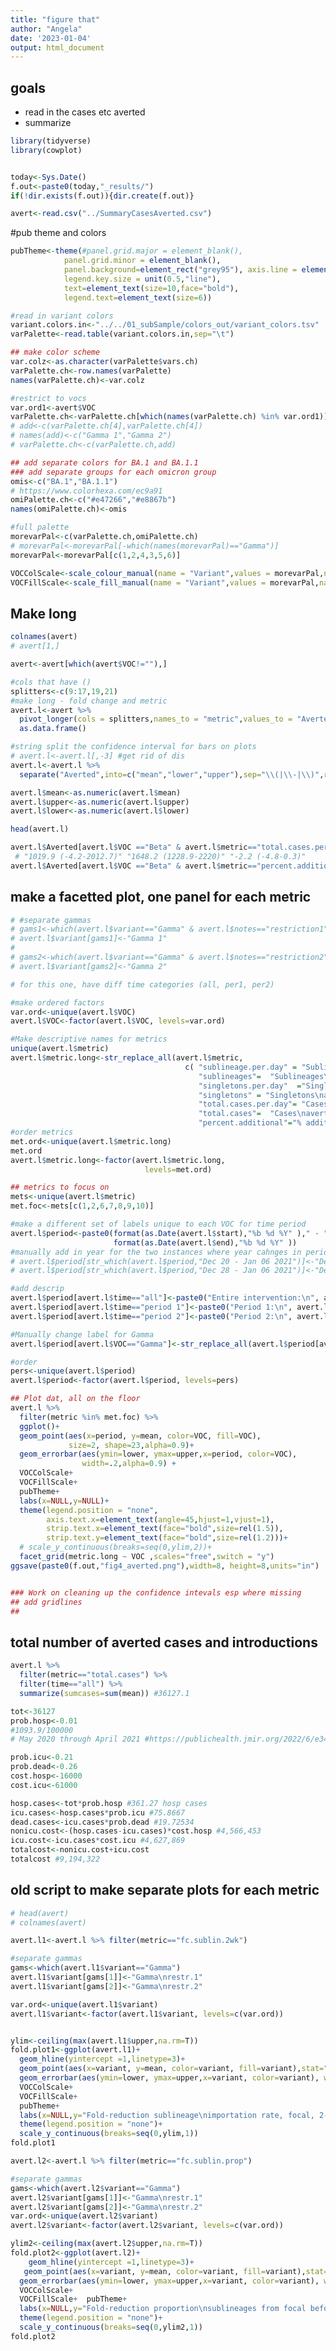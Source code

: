 ```yaml
---
title: "figure that"
author: "Angela"
date: '2023-01-04'
output: html_document
---
```


## goals
* read in the cases etc averted
* summarize

```r
library(tidyverse)
library(cowplot)


today<-Sys.Date()
f.out<-paste0(today,"_results/") 
if(!dir.exists(f.out)){dir.create(f.out)}

avert<-read.csv("../SummaryCasesAverted.csv")

```

#pub theme and colors
```r
pubTheme<-theme(#panel.grid.major = element_blank(), 
            panel.grid.minor = element_blank(),
            panel.background=element_rect("grey95"), axis.line = element_line(colour = "black"),
            legend.key.size = unit(0.5,"line"),
            text=element_text(size=10,face="bold"),
            legend.text=element_text(size=6))

#read in variant colors
variant.colors.in<-"../../01_subSample/colors_out/variant_colors.tsv"
varPalette<-read.table(variant.colors.in,sep="\t")

## make color scheme
var.colz<-as.character(varPalette$vars.ch)
varPalette.ch<-row.names(varPalette)
names(varPalette.ch)<-var.colz

#restrict to vocs
var.ord1<-avert$VOC
varPalette.ch<-varPalette.ch[which(names(varPalette.ch) %in% var.ord1)]
# add<-c(varPalette.ch[4],varPalette.ch[4])
# names(add)<-c("Gamma 1","Gamma 2")
# varPalette.ch<-c(varPalette.ch,add)

## add separate colors for BA.1 and BA.1.1
### add separate groups for each omicron group
omis<-c("BA.1","BA.1.1")
# https://www.colorhexa.com/ec9a91
omiPalette.ch<-c("#e47266","#e8867b") 
names(omiPalette.ch)<-omis

#full palette
morevarPal<-c(varPalette.ch,omiPalette.ch)
# morevarPal<-morevarPal[-which(names(morevarPal)=="Gamma")]
morevarPal<-morevarPal[c(1,2,4,3,5,6)]

VOCColScale<-scale_colour_manual(name = "Variant",values = morevarPal,na.value=NULL)
VOCFillScale<-scale_fill_manual(name = "Variant",values = morevarPal,na.value=NULL)

```

## Make long
```r
colnames(avert)
# avert[1,]

avert<-avert[which(avert$VOC!=""),]

#cols that have ()
splitters<-c(9:17,19,21)
#make long - fold change and metric
avert.l<-avert %>% 
  pivot_longer(cols = splitters,names_to = "metric",values_to = "Averted") %>% 
  as.data.frame()

#string split the confidence interval for bars on plots
# avert.l<-avert.l[,-3] #get rid of dis
avert.l<-avert.l %>% 
  separate("Averted",into=c("mean","lower","upper"),sep="\\(|\\-|\\)",remove=F)

avert.l$mean<-as.numeric(avert.l$mean)
avert.l$upper<-as.numeric(avert.l$upper)
avert.l$lower<-as.numeric(avert.l$lower)

head(avert.l)

avert.l$Averted[avert.l$VOC =="Beta" & avert.l$metric=="total.cases.per.day"]
 # "1019.9 (-4.2-2012.7)" "1648.2 (1228.9-2220)" "-2.2 (-4.8-0.3)"
avert.l$Averted[avert.l$VOC =="Beta" & avert.l$metric=="percent.additional"]
```

## make a facetted plot, one panel for each metric
```r
# #separate gammas
# gams1<-which(avert.l$variant=="Gamma" & avert.l$notes=="restriction1")
# avert.l$variant[gams1]<-"Gamma 1"
# 
# gams2<-which(avert.l$variant=="Gamma" & avert.l$notes=="restriction2")
# avert.l$variant[gams2]<-"Gamma 2"

# for this one, have diff time categories (all, per1, per2)

#make ordered factors
var.ord<-unique(avert.l$VOC)
avert.l$VOC<-factor(avert.l$VOC, levels=var.ord)

#Make descriptive names for metrics
unique(avert.l$metric)
avert.l$metric.long<-str_replace_all(avert.l$metric,
                                       c( "sublineage.per.day" = "Sublineages\naverted/day",
                                          "sublineages"=  "Sublineages\naverted",
                                          "singletons.per.day"  ="Singletons\naverted/day",
                                          "singletons" = "Singletons\naverted",
                                          "total.cases.per.day"= "Cases\naverted/day",
                                          "total.cases"=  "Cases\naverted",
                                          "percent.additional"="% additional\ncases"))
#order metrics
met.ord<-unique(avert.l$metric.long)
met.ord
avert.l$metric.long<-factor(avert.l$metric.long,
                              levels=met.ord)

## metrics to focus on
mets<-unique(avert.l$metric)
met.foc<-mets[c(1,2,6,7,8,9,10)]

#make a different set of labels unique to each VOC for time period
avert.l$period<-paste0(format(as.Date(avert.l$start),"%b %d %Y" )," - " ,
                       format(as.Date(avert.l$end),"%b %d %Y" ))
#manually add in year for the two instances where year cahnges in period
# avert.l$period[str_which(avert.l$period,"Dec 20 - Jan 06 2021")]<-"Dec 20 2020 - Jan 06 2021"
# avert.l$period[str_which(avert.l$period,"Dec 28 - Jan 06 2021")]<-"Dec 28 2020 - Jan 06 2021"

#add descrip
avert.l$period[avert.l$time=="all"]<-paste0("Entire intervention:\n", avert.l$period[avert.l$time=="all"])
avert.l$period[avert.l$time=="period 1"]<-paste0("Period 1:\n", avert.l$period[avert.l$time=="period 1"])
avert.l$period[avert.l$time=="period 2"]<-paste0("Period 2:\n", avert.l$period[avert.l$time=="period 2"])

#Manually change label for Gamma
avert.l$period[avert.l$VOC=="Gamma"]<-str_replace_all(avert.l$period[avert.l$VOC=="Gamma"], "Period", "Intervention")

#order
pers<-unique(avert.l$period)
avert.l$period<-factor(avert.l$period, levels=pers)

## Plot dat, all on the floor
avert.l %>%
  filter(metric %in% met.foc) %>%
  ggplot()+
  geom_point(aes(x=period, y=mean, color=VOC, fill=VOC),
             size=2, shape=23,alpha=0.9)+
  geom_errorbar(aes(ymin=lower, ymax=upper,x=period, color=VOC), 
                width=.2,alpha=0.9) +
  VOCColScale+
  VOCFillScale+
  pubTheme+
  labs(x=NULL,y=NULL)+
  theme(legend.position = "none",
        axis.text.x=element_text(angle=45,hjust=1,vjust=1),
        strip.text.x=element_text(face="bold",size=rel(1.5)),
        strip.text.y=element_text(face="bold",size=rel(1.2)))+
  # scale_y_continuous(breaks=seq(0,ylim,2))+
  facet_grid(metric.long ~ VOC ,scales="free",switch = "y")
ggsave(paste0(f.out,"fig4_averted.png"),width=8, height=8,units="in")


### Work on cleaning up the confidence intevals esp where missing
## add gridlines
## 


```

## total number of averted cases and introductions
```r
avert.l %>%
  filter(metric=="total.cases") %>%
  filter(time=="all") %>%
  summarize(sumcases=sum(mean)) #36127.1

tot<-36127 
prob.hosp<-0.01
#1093.9/100000 
# May 2020 through April 2021 #https://publichealth.jmir.org/2022/6/e34296

prob.icu<-0.21
prob.dead<-0.26
cost.hosp<-16000
cost.icu<-61000

hosp.cases<-tot*prob.hosp #361.27 hosp cases
icu.cases<-hosp.cases*prob.icu #75.8667
dead.cases<-icu.cases*prob.dead #19.72534
nonicu.cost<-(hosp.cases-icu.cases)*cost.hosp #4,566,453
icu.cost<-icu.cases*cost.icu #4,627,869
totalcost<-nonicu.cost+icu.cost
totalcost #9,194,322
```


## old script to make separate plots for each metric
```r
# head(avert)
# colnames(avert)

avert.l1<-avert.l %>% filter(metric=="fc.sublin.2wk")

#separate gammas
gams<-which(avert.l1$variant=="Gamma")
avert.l1$variant[gams[1]]<-"Gamma\nrestr.1"
avert.l1$variant[gams[2]]<-"Gamma\nrestr.2"

var.ord<-unique(avert.l1$variant)
avert.l1$variant<-factor(avert.l1$variant, levels=c(var.ord))


ylim<-ceiling(max(avert.l1$upper,na.rm=T))
fold.plot1<-ggplot(avert.l1)+
  geom_hline(yintercept =1,linetype=3)+
  geom_point(aes(x=variant, y=mean, color=variant, fill=variant),stat="identity", size=4, shape=23)+
  geom_errorbar(aes(ymin=lower, ymax=upper,x=variant, color=variant), width=.1,alpha=0.6) +
  VOCColScale+
  VOCFillScale+
  pubTheme+
  labs(x=NULL,y="Fold-reduction sublineage\nimportation rate, focal, 2-wk")+
  theme(legend.position = "none")+
  scale_y_continuous(breaks=seq(0,ylim,1))
fold.plot1

avert.l2<-avert.l %>% filter(metric=="fc.sublin.prop")

#separate gammas
gams<-which(avert.l2$variant=="Gamma")
avert.l2$variant[gams[1]]<-"Gamma\nrestr.1"
avert.l2$variant[gams[2]]<-"Gamma\nrestr.2"
var.ord<-unique(avert.l2$variant)
avert.l2$variant<-factor(avert.l2$variant, levels=c(var.ord))

ylim2<-ceiling(max(avert.l2$upper,na.rm=T))
fold.plot2<-ggplot(avert.l2)+
    geom_hline(yintercept =1,linetype=3)+
   geom_point(aes(x=variant, y=mean, color=variant, fill=variant),stat="identity", size=4, shape=23)+
  geom_errorbar(aes(ymin=lower, ymax=upper,x=variant, color=variant), width=.1,alpha=0.6) +
  VOCColScale+
  VOCFillScale+  pubTheme+
  labs(x=NULL,y="Fold-reduction proportion\nsublineages from focal before vs during")+
  theme(legend.position = "none")+
  scale_y_continuous(breaks=seq(0,ylim2,1))
fold.plot2
```

